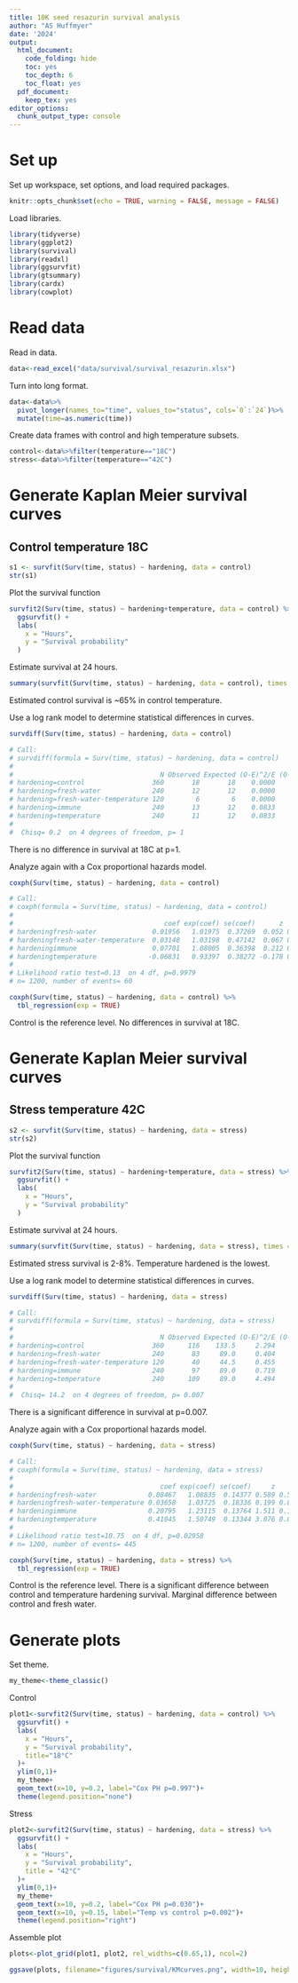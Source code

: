```yaml
---
title: 10K seed resazurin survival analysis
author: "AS Huffmyer"
date: '2024'
output:
  html_document:
    code_folding: hide
    toc: yes
    toc_depth: 6
    toc_float: yes
  pdf_document:
    keep_tex: yes
editor_options: 
  chunk_output_type: console
---
```



# Set up 

Set up workspace, set options, and load required packages.    
```r
knitr::opts_chunk$set(echo = TRUE, warning = FALSE, message = FALSE)
```

Load libraries. 
```r
library(tidyverse)
library(ggplot2)
library(survival)
library(readxl)
library(ggsurvfit)
library(gtsummary)
library(cardx)
library(cowplot)
```

# Read data 

Read in data. 
```r
data<-read_excel("data/survival/survival_resazurin.xlsx")
```

Turn into long format. 
```r
data<-data%>%
  pivot_longer(names_to="time", values_to="status", cols=`0`:`24`)%>%
  mutate(time=as.numeric(time))
```

Create data frames with control and high temperature subsets. 
```r
control<-data%>%filter(temperature=="18C")
stress<-data%>%filter(temperature=="42C")
```


# Generate Kaplan Meier survival curves 

## Control temperature 18C

```r
s1 <- survfit(Surv(time, status) ~ hardening, data = control)
str(s1)
```

Plot the survival function
```r
survfit2(Surv(time, status) ~ hardening+temperature, data = control) %>% 
  ggsurvfit() +
  labs(
    x = "Hours",
    y = "Survival probability"
  )
```

Estimate survival at 24 hours. 
```r
summary(survfit(Surv(time, status) ~ hardening, data = control), times = 24)
```

Estimated control survival is ~65% in control temperature. 

Use a log rank model to determine statistical differences in curves. 
```r
survdiff(Surv(time, status) ~ hardening, data = control)

# Call:
# survdiff(formula = Surv(time, status) ~ hardening, data = control)
# 
#                                     N Observed Expected (O-E)^2/E (O-E)^2/V
# hardening=control                 360       18       18    0.0000     0.000
# hardening=fresh-water             240       12       12    0.0000     0.000
# hardening=fresh-water-temperature 120        6        6    0.0000     0.000
# hardening=immune                  240       13       12    0.0833     0.133
# hardening=temperature             240       11       12    0.0833     0.133
# 
#  Chisq= 0.2  on 4 degrees of freedom, p= 1 
```
There is no difference in survival at 18C at p=1. 

Analyze again with a Cox proportional hazards model. 
```r
coxph(Surv(time, status) ~ hardening, data = control)

# Call:
# coxph(formula = Surv(time, status) ~ hardening, data = control)
# 
#                                      coef exp(coef) se(coef)      z     p
# hardeningfresh-water              0.01956   1.01975  0.37269  0.052 0.958
# hardeningfresh-water-temperature  0.03148   1.03198  0.47142  0.067 0.947
# hardeningimmune                   0.07701   1.08005  0.36398  0.212 0.832
# hardeningtemperature             -0.06831   0.93397  0.38272 -0.178 0.858
# 
# Likelihood ratio test=0.13  on 4 df, p=0.9979
# n= 1200, number of events= 60  

coxph(Surv(time, status) ~ hardening, data = control) %>% 
  tbl_regression(exp = TRUE) 
```
Control is the reference level. No differences in survival at 18C. 

# Generate Kaplan Meier survival curves 

## Stress temperature 42C

```r
s2 <- survfit(Surv(time, status) ~ hardening, data = stress)
str(s2)
```

Plot the survival function
```r
survfit2(Surv(time, status) ~ hardening+temperature, data = stress) %>% 
  ggsurvfit() +
  labs(
    x = "Hours",
    y = "Survival probability"
  )
```

Estimate survival at 24 hours. 
```r
summary(survfit(Surv(time, status) ~ hardening, data = stress), times = 24)
```

Estimated stress survival is 2-8%. Temperature hardened is the lowest.    

Use a log rank model to determine statistical differences in curves. 
```r
survdiff(Surv(time, status) ~ hardening, data = stress)

# Call:
# survdiff(formula = Surv(time, status) ~ hardening, data = stress)
# 
#                                     N Observed Expected (O-E)^2/E (O-E)^2/V
# hardening=control                 360      116    133.5     2.294     5.558
# hardening=fresh-water             240       83     89.0     0.404     0.858
# hardening=fresh-water-temperature 120       40     44.5     0.455     0.858
# hardening=immune                  240       97     89.0     0.719     1.525
# hardening=temperature             240      109     89.0     4.494     9.529
# 
#  Chisq= 14.2  on 4 degrees of freedom, p= 0.007
```
There is a significant difference in survival at p=0.007. 

Analyze again with a Cox proportional hazards model. 
```r
coxph(Surv(time, status) ~ hardening, data = stress)

# Call:
# coxph(formula = Surv(time, status) ~ hardening, data = stress)
# 
#                                     coef exp(coef) se(coef)     z      p
# hardeningfresh-water             0.08467   1.08835  0.14377 0.589 0.5559
# hardeningfresh-water-temperature 0.03658   1.03725  0.18336 0.199 0.8419
# hardeningimmune                  0.20795   1.23115  0.13764 1.511 0.1308
# hardeningtemperature             0.41045   1.50749  0.13344 3.076 0.0021
# 
# Likelihood ratio test=10.75  on 4 df, p=0.02958
# n= 1200, number of events= 445 

coxph(Surv(time, status) ~ hardening, data = stress) %>% 
  tbl_regression(exp = TRUE) 
```
Control is the reference level. There is a significant difference between control and temperature hardening survival. Marginal difference between control and fresh water.   

# Generate plots 
 
Set theme. 
```r
my_theme<-theme_classic()
```

Control
```r
plot1<-survfit2(Surv(time, status) ~ hardening, data = control) %>% 
  ggsurvfit() +
  labs(
    x = "Hours",
    y = "Survival probability",
    title="18°C"
  )+
  ylim(0,1)+
  my_theme+
  geom_text(x=10, y=0.2, label="Cox PH p=0.997")+
  theme(legend.position="none")
```

Stress
```r
plot2<-survfit2(Surv(time, status) ~ hardening, data = stress) %>% 
  ggsurvfit() +
  labs(
    x = "Hours",
    y = "Survival probability",
    title = "42°C"
  )+
  ylim(0,1)+
  my_theme+
  geom_text(x=10, y=0.2, label="Cox PH p=0.030")+
  geom_text(x=10, y=0.15, label="Temp vs control p=0.002")+
  theme(legend.position="right")
```

Assemble plot
```r
plots<-plot_grid(plot1, plot2, rel_widths=c(0.65,1), ncol=2)

ggsave(plots, filename="figures/survival/KMcurves.png", width=10, height=4)
```


